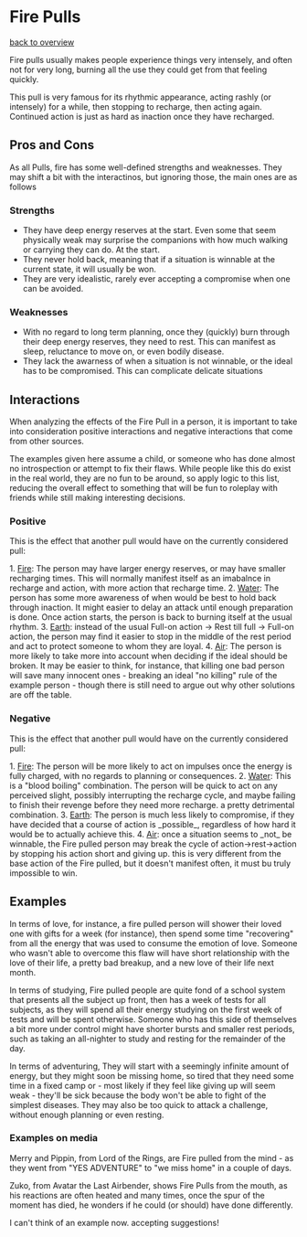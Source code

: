 = Fire Pulls =
[[overview.wiki|back to overview]]

Fire pulls usually makes people experience things very intensely, and often not for very long, burning all the use they could get from that feeling quickly.

This pull is very famous for its rhythmic appearance, acting rashly (or intensely) for a while, then stopping to recharge, then acting again. Continued action is just as hard as inaction once they have recharged.

== Pros and Cons ==

As all Pulls, fire has some well-defined strengths and weaknesses. They may shift a bit with the interactinos, but ignoring those, the main ones are as follows

=== Strengths ===

* They have deep energy reserves at the start. Even some that seem physically weak may surprise the companions with how much walking or carrying they can do. At the start.
* They never hold back, meaning that if a situation is winnable at the current state, it will usually be won.
* They are very idealistic, rarely ever accepting a compromise when one can be avoided.

=== Weaknesses ===

* With no regard to long term planning, once they (quickly) burn through their deep energy reserves, they need to rest. This can manifest as sleep, reluctance to move on, or even bodily disease.
* They lack the awarness of when a situation is not winnable, or the ideal has to be compromised. This can complicate delicate situations

== Interactions ==

When analyzing the effects of the Fire Pull in a person, it is important to take into consideration positive interactions and negative interactions that come from other sources.

The examples given here assume a child, or someone who has done almost no introspection or attempt to fix their flaws. While people like this do exist in the real world, they are no fun to be around, so apply logic to this list, reducing the overall effect to something that will be fun to roleplay with friends while still making interesting decisions.

=== Positive ===

This is the effect that another pull would have on the currently considered pull:

1. [[fire.wiki|Fire]]: The person may have larger energy reserves, or may have smaller recharging times. This will normally manifest itself as an imabalnce in recharge and action, with more action that recharge time.
2. [[water.wiki|Water]]: The person has some more awareness of when would be best to hold back through inaction. It might easier to delay an attack until enough preparation is done. Once action starts, the person is back to burning itself at the usual rhythm.
3. [[earth.wiki|Earth]]: instead of the usual Full-on action -> Rest till full -> Full-on action, the person may find it easier to stop in the middle of the rest period and act to protect someone to whom they are loyal.
4. [[air.wiki|Air]]: The person is more likely to take more into account when deciding if the ideal should be broken. It may be easier to think, for instance, that killing one bad person will save many innocent ones - breaking an ideal "no killing" rule of the example person - though there is still need to argue out why other solutions are off the table.

=== Negative === 

This is the effect that another pull would have on the currently considered pull:

1. [[fire.wiki|Fire]]: The person will be more likely to act on impulses once the energy is fully charged, with no regards to planning or consequences.
2. [[water.wiki|Water]]: This is a "blood boiling" combination. The person will be quick to act on any perceived slight, possibly interrupting the recharge cycle, and maybe failing to finish their revenge before they need more recharge. a pretty detrimental combination.
3. [[earth.wiki|Earth]]: The person is much less likely to compromise, if they have decided that a course of action is _possible_, regardless of how hard it would be to actually achieve this.
4. [[air.wiki|Air]]: once a situation seems to _not_ be winnable, the Fire pulled person may break the cycle of action->rest->action by stopping his action short and giving up. this is very different from the base action of the Fire pulled, but it doesn't manifest often, it must bu truly impossible to win.

== Examples ==

In terms of love, for instance, a fire pulled person will shower their loved one with gifts for a week (for instance), then spend some time "recovering" from all the energy that was used to consume the emotion of love. Someone who wasn't able to overcome this flaw will have short relationship with the love of their life, a pretty bad breakup, and a new love of their life next month.

In terms of studying, Fire pulled people are quite fond of a school system that presents all the subject up front, then has a week of tests for all subjects, as they will spend all their energy studying on the first week of tests and will be spent otherwise. Someone who has this side of themselves a bit more under control might have shorter bursts and smaller rest periods, such as taking an all-nighter to study and resting for the remainder of the day.

In terms of adventuring, They will start with a seemingly infinite amount of energy, but they might soon be missing home, so tired that they need some time in a fixed camp or - most likely if they feel like giving up will seem weak - they'll be sick because the body won't be able to fight of the simplest diseases. They may also be too quick to attack a challenge, without enough planning or even resting.

=== Examples on media ===

Merry and Pippin, from Lord of the Rings, are Fire pulled from the mind - as they went from "YES ADVENTURE" to "we miss home" in a couple of days.

Zuko, from Avatar the Last Airbender, shows Fire Pulls from the mouth, as his reactions are often heated and many times, once the spur of the moment has died, he wonders if he could (or should) have done differently.

I can't think of an example now. accepting suggestions!
